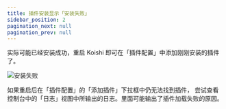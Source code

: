 ```yaml
---
title: 插件安装显示「安装失败」
sidebar_position: 2
pagination_next: null
pagination_prev: null
---
```



<FaqPre />

实际可能已经安装成功，重启 Koishi 即可在「插件配置」中添加刚刚安装的插件了。

![安装失败](installation-failed.png)

如果重启后在「插件配置」的「添加插件」下拉框中仍无法找到插件，
尝试查看控制台中的「日志」视图中所输出的日志。里面可能输出了插件加载失败的原因。

<FaqPost />
